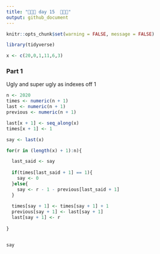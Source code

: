 ```yaml
---
title: "🎄🎄🎄 day 15  🎄🎄🎄"
output: github_document
---
```

```r
knitr::opts_chunk$set(warning = FALSE, message = FALSE)
```

```r
library(tidyverse)

x <- c(20,0,1,11,6,3)

```

### Part 1

Ugly and super ugly as indexes off 1

```r
n <- 2020
times <- numeric(n + 1)
last <- numeric(n + 1)
previous <- numeric(n + 1)

last[x + 1] <- seq_along(x)
times[x + 1] <- 1

say <- last(x)

for(r in (length(x) + 1):n){

  last_said <- say
  
  if(times[last_said + 1] == 1){
    say <- 0
  }else{
    say <- r - 1 - previous[last_said + 1]
  }
  
  times[say + 1] <- times[say + 1] + 1
  previous[say + 1] <- last[say + 1]
  last[say + 1] <- r
  
}


say


```



